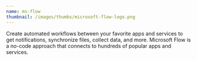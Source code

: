 ```yaml
---
name: ms-flow
thumbnail: /images/thumbs/microsoft-flow-logo.png
---
```


Create automated workflows between your favorite apps and services to get notifications, synchronize files, collect data, and more. Microsoft Flow is a no-code approach that connects to hundreds of popular apps and services.

